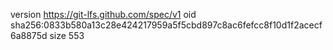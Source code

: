 version https://git-lfs.github.com/spec/v1
oid sha256:0833b580a13c28e424217959a5f5cbd897c8ac6fefcc8f10d1f2acecf6a8875d
size 553
